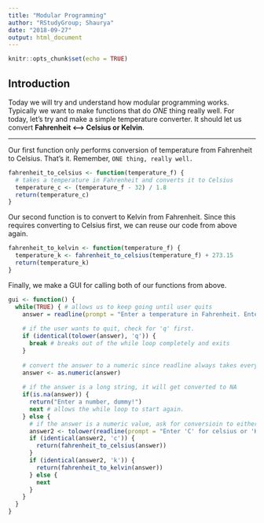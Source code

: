 ```yaml
---
title: "Modular Programming"
author: "RStudyGroup; Shaurya"
date: "2018-09-27"
output: html_document
---
```


```r
knitr::opts_chunk$set(echo = TRUE)
```

## Introduction

Today we will try and understand how modular programming works. Typically we want to make functions that do *ONE* thing really well. For today, let's try and make a simple temperature converter. It should let us convert **Fahrenheit <--> Celsius or Kelvin**.

---

Our first function only performs conversion of temperature from Fahrenheit to Celsius. That's it. Remember, `ONE thing, really well.`
```r

fahrenheit_to_celsius <- function(temperature_f) {
  # takes a temperature in Fahrenheit and converts it to Celsius
  temperature_c <- (temperature_f - 32) / 1.8
  return(temperature_c)
}
```
Our second function is to convert to Kelvin from Fahrenheit. Since this requires converting to Celsius first, we can reuse our code from above again.
```r

fahrenheit_to_kelvin <- function(temperature_f) {
  temperature_k <- fahrenheit_to_celsius(temperature_f) + 273.15
  return(temperature_k)
}
```
Finally, we make a GUI for calling both of our functions from above.
```r
gui <- function() {
  while(TRUE) { # allows us to keep going until user quits
    answer = readline(prompt = "Enter a temperature in Fahrenheit. Enter 'q' to quit. > ")
    
    # if the user wants to quit, check for 'q' first.
    if (identical(tolower(answer), 'q')) {
      break # breaks out of the while loop completely and exits
    }
    
    # convert the answer to a numeric since readline always takes everything as a character.
    answer <- as.numeric(answer)
    
    # if the answer is a long string, it will get converted to NA
    if(is.na(answer)) {
      return("Enter a number, dummy!")
      next # allows the while loop to start again.
    } else {
      # if the answer is a numeric value, ask for conversioin to either celsius or kelvin.
      answer2 <- tolower(readline(prompt = "Enter 'C' for celsius or 'K' for kelvin > "))
      if (identical(answer2, 'c')) {
        return(fahrenheit_to_celsius(answer))
      }
      if (identical(answer2, 'k')) {
        return(fahrenheit_to_kelvin(answer))
      } else {
        next
      }
    }
  }
}
```
